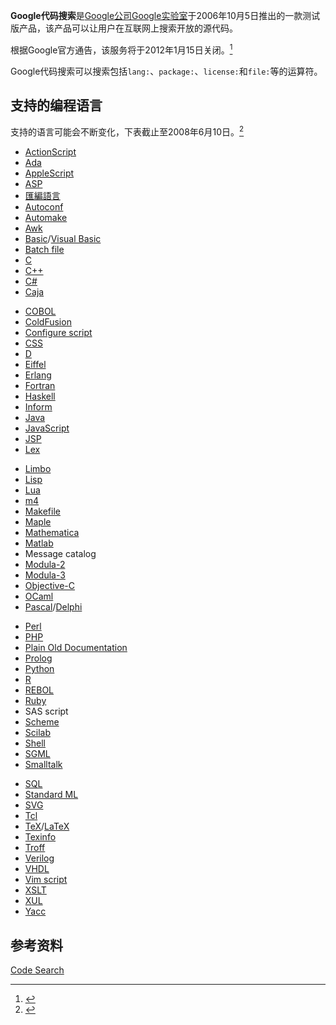 {{Distinguish|Google Code}}
{{Infobox Software
|name = Google代码搜索
|logo = [[Image:Code_search_logo.gif|Image:Code_search_logo.gif]]
|screenshot = 
|caption =
|developer = [[Google|Google]]
|latest_release_version =
|latest_release_date = 
|operating_system = 任何（基于web的应用）
|genre = 代码搜索引擎
|license = 
|website = http://www.google.com/codesearch
|Version = 测试版
}}

'''Google代码搜索'''是[[Google公司|Google公司]][[Google实验室|Google实验室]]于2006年10月5日推出的一款测试版产品，该产品可以让用户在互联网上搜索开放的源代码。

根据Google官方通告，该服务将于2012年1月15日关闭。<ref>{{Cite web |url=http://groups.google.com/forum/#!topic/google-code-search/-i4pCMR98Gg |title=Code Search Shutdown |accessdate=2011-11-06 |archive-date=2011-05-13 |archive-url=http://webarchive.loc.gov/all/20110513061457/https://groups.google.com/forum/#!topic/google-code-search/-i4pCMR98Gg |dead-url=no }}</ref>

Google代码搜索可以搜索包括<tt>lang:</tt>、<tt>package:</tt>、<tt>license:</tt>和<tt>file:</tt>等的运算符。

== 支持的编程语言 ==
支持的语言可能会不断变化，下表截止至2008年6月10日。<ref>{{Cite web |url=http://www.google.com/codesearch/advanced_code_search?hl=en |title=存档副本 |accessdate=2010-10-17 |archive-date=2013-01-22 |archive-url=https://web.archive.org/web/20130122205640/http://www.google.com/codesearch/advanced_code_search?hl=en |dead-url=no }}</ref>

{{col-begin}}
{{col-5}}
* [[ActionScript|ActionScript]]
* [[Ada|Ada]]
* [[AppleScript|AppleScript]]
* [[Active_Server_Pages|ASP]]
* [[匯編語言|匯編語言]]
* [[Autoconf|Autoconf]]
* [[Automake|Automake]]
* [[AWK|Awk]]
* [[BASIC|Basic]]/[[Visual_Basic|Visual Basic]]
* [[Batch_file|Batch file]]
* [[C语言|C]]
* [[C++|C++]]
* [[C♯|C#]]
* [[Caja|Caja]]
{{col-5}}
* [[COBOL|COBOL]]
* [[ColdFusion|ColdFusion]]
* [[Configure_script|Configure script]]
* [[Cascading_Style_Sheets|CSS]]
* [[D语言|D]]
* [[Eiffel|Eiffel]]
* [[Erlang|Erlang]]
* [[Fortran|Fortran]]
* [[Haskell|Haskell]]
* [[Inform|Inform]]
* [[Java|Java]]
* [[JavaScript|JavaScript]]
* [[JSP|JSP]] <!-- or is it [[JavaServer_Pages|JavaServer Pages]]? -->
* [[Lex|Lex]]
{{col-5}}
* [[Limbo|Limbo]]
* [[Lisp|Lisp]]
* [[Lua|Lua]]
* [[m4|m4]]
* [[Makefile|Makefile]]
* [[Maple|Maple]]
* [[Mathematica|Mathematica]]
* [[MATLAB|Matlab]]
* Message catalog
* [[Modula-2|Modula-2]]
* [[Modula-3|Modula-3]]
* [[Objective-C|Objective-C]]
* [[Objective_Caml|OCaml]]
* [[Pascal|Pascal]]/[[Borland_Delphi|Delphi]]
{{col-5}}
* [[Perl|Perl]]
* [[PHP|PHP]]
* [[Plain_Old_Documentation|Plain Old Documentation]]
* [[Prolog|Prolog]]
* [[Python|Python]]
* [[R语言|R]]
* [[REBOL|REBOL]]
* [[Ruby|Ruby]]
* SAS script <!-- Possibly [[SAS System#Components]? Only mention I could find. -->
* [[Scheme|Scheme]]
* [[Scilab|Scilab]]
* [[Shell_script|Shell]]
* [[SGML|SGML]]
* [[Smalltalk|Smalltalk]]
{{col-5}}
* [[SQL|SQL]]
* [[Standard_ML|Standard ML]]
* [[Scalable_Vector_Graphics|SVG]]
* [[Tcl|Tcl]]
* [[TeX|TeX]]/[[LaTeX|LaTeX]]
* [[Texinfo|Texinfo]]
* [[Troff|Troff]]
* [[Verilog|Verilog]]
* [[VHDL|VHDL]]
* [[Vim_script|Vim script]]
* [[XSL_Transformations|XSLT]]
* [[XUL|XUL]]
* [[Yacc|Yacc]]
{{col-end}}

==参考资料==
{{Reflist}}

{{Google Inc.}}

[[Category:已終止的Google服務|Code Search]]